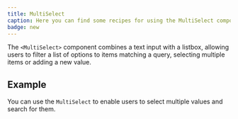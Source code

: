 ```yaml
---
title: MultiSelect
caption: Here you can find some recipes for using the MultiSelect component.
badge: new
---
```


The `<MultiSelect>` component combines a text input with a listbox, allowing users to filter a list of options to items matching a query, selecting multiple items or adding a new value.

## Example

You can use the `MultiSelect` to enable users to select multiple values and search for them.

<ComponentDemo file="./multiselect-basic.demo.tsx" />

